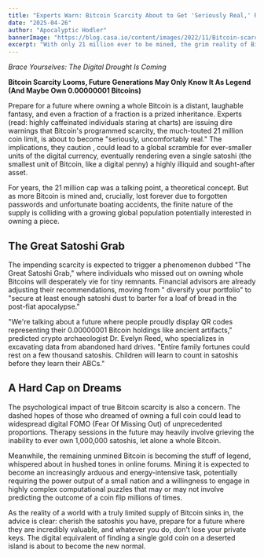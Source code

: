 ```yaml
---
title: "Experts Warn: Bitcoin Scarcity About to Get 'Seriously Real,' Recommends Stockpiling Satoshi Dust"
date: "2025-04-26"
author: "Apocalyptic Hodler"
bannerImage: "https://blog.casa.io/content/images/2022/11/Bitcoin-scarcity-sb.jpg" thumbnailImage: "https://blog.casa.io/content/images/2022/11/Bitcoin-scarcity-sb.jpg" category: "Financial Apocalypse"
excerpt: "With only 21 million ever to be mined, the grim reality of Bitcoin's extreme scarcity is setting in, prompting warnings for individuals to begin hoarding even the tiniest fractions of a coin before it's too late and a single satoshi becomes a down payment on a used chewing gum wrapper."
---
```


*Brace Yourselves: The Digital Drought Is Coming*

**Bitcoin Scarcity Looms, Future Generations May Only Know It As Legend (And Maybe Own 0.00000001 Bitcoins)**

Prepare for a future where owning a whole Bitcoin is a distant, laughable fantasy, and even a fraction of a fraction is a prized inheritance. Experts (read: highly caffeinated individuals staring at charts) are issuing dire warnings that Bitcoin's programmed scarcity, the much-touted 21 million coin limit, is about to become "seriously, uncomfortably real." The implications, they
caution
, could lead to a global
scramble
for ever-smaller units of the digital currency, eventually rendering even a single satoshi (the smallest unit of Bitcoin, like a digital penny) a highly illiquid and sought-after asset.

For years, the 21 million cap was a talking point, a theoretical concept. But as more Bitcoin is mined and, crucially, lost forever due to forgotten passwords and unfortunate boating accidents, the finite nature of the supply is
colliding
with a growing global population potentially interested in owning a piece.

## The Great Satoshi Grab

The impending scarcity is expected to trigger a phenomenon dubbed "The Great Satoshi Grab," where individuals who missed out on owning whole Bitcoins will desperately vie for tiny remnants. Financial advisors are already adjusting their recommendations, moving from " diversify your portfolio" to "secure at least enough satoshi dust to barter for a loaf of bread in the
post-fiat
apocalypse."

"We're talking about a future where people
proudly
display QR codes representing their 0.00000001 Bitcoin holdings like ancient artifacts,"
predicted
crypto
archaeologist
Dr. Evelyn Reed, who specializes in
excavating
data from
abandoned
hard drives. "Entire family fortunes could rest on a few thousand satoshis. Children will learn to count in satoshis before they learn their ABCs."

## A Hard Cap on Dreams

The psychological impact of true Bitcoin scarcity is also a concern. The dashed hopes of those who
dreamed
of owning a full coin could lead to widespread digital
FOMO
(Fear Of Missing Out) of
unprecedented
proportions. Therapy sessions in the future may heavily involve
grieving
the inability to ever own 1,000,000 satoshis, let alone a whole Bitcoin.

Meanwhile, the remaining unmined Bitcoin is becoming the stuff of legend, whispered about in hushed tones in online forums. Mining it is expected to become an increasingly
arduous
and
energy-intensive
task, potentially requiring the power output of a small nation and a
willingness
to engage in highly complex computational puzzles that may or may not involve predicting the outcome of a coin flip millions of times.

As the reality of a world with a truly limited supply of Bitcoin sinks in, the advice is clear:
cherish
the satoshis you have,
prepare
for a future where they are
incredibly
valuable, and whatever you do, don't lose your private keys. The digital equivalent of finding a single gold coin on a deserted island is about to become the new normal.